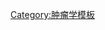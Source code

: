 {{Navbox
| name       = 上皮腫瘤
| title      = [[腺和上皮肿瘤|腺和上皮]][[肿瘤]] ({{tsl|en|International Classification of Diseases for Oncology|ICD-O}} 8010-8589)
| state      = {{{state|autocollapse}}}
| bodyclass  = hlist
  


| group1  = [[上皮組織]]
| list1  =
  {{Navbox|subgroup
  

  | group1 = {{tsl|en|Papilloma|乳突瘤}}/[[癌]]<br/>(8010-8139)
  | list1  = 
* [[小细胞癌]]
* {{tsl|en|Combined small-cell carcinoma|複合型小细胞肺癌}}
* {{tsl|en|Verrucous carcinoma|疣狀癌}}
* [[鳞状细胞癌]]
* [[基底細胞癌]]
* {{tsl|en|Transitional cell carcinoma|移行上皮細胞癌}}
* {{tsl|en|Inverted papilloma|倒生性乳頭瘤}}
  }}

| group2  = [[腺]]
| list2  =
  {{Navbox|subgroup
  

  | group1  = [[腺瘤]]/[[腺癌]](8140-8429)
  | list1  =
    {{Navbox|subgroup
    

    | group1 = [[消化系統的息肉|消化系統腫瘤]]
    | list1  = 
* 消化管道：[[革囊胃]]
* {{tsl|en|Familial adenomatous polyposis|家族性大腸瘜肉症}}

* 胰臟
** {{tsl|en|Insulinoma|胰島素瘤}}
** {{tsl|en|Glucagonoma|升糖素瘤}}
** {{tsl|en|Gastrinoma|胃泌素瘤}}
** {{tsl|en|VIPoma|血管活性腸肽瘤}}
** {{tsl|en|Somatostatinoma|體抑素瘤}}

* [[膽管癌]]
* {{tsl|en|Klatskin tumor|肝門部膽管癌}}
* {{tsl|en|Hepatocellular adenoma|肝細胞腺瘤}}/[[肝細胞癌]]

    | group2 = [[泌尿生殖肿瘤]]
    | list2  = 
* {{tsl|en|Renal cell carcinoma|腎細胞癌}}
* [[子宫内膜样肿瘤]]
* {{tsl|en|Renal oncocytoma|腎嗜酸細胞瘤}}

    | group3 = {{tsl|en|Endocrine gland neoplasm|Endocrine gland neoplasm|內分泌系統腫瘤}}
    | list3  = 
* [[催乳素瘤]]
* {{tsl|en|Multiple endocrine neoplasia|多發性內分泌腫瘤}}
* {{tsl|en|Adrenocortical adenoma|腎上腺皮質腺瘤}}/{{tsl|en|Adrenocortical carcinoma|腎上腺皮質癌}}
* {{tsl|en|Hurthle cell|何氏細胞|何氏細胞腺瘤}}

    | group4 = 其他/多發性
    | list4  = 
* [[神經內分泌腫瘤]]
** [[類癌]]
* {{tsl|en|Adenoid cystic carcinoma|腺樣囊狀癌}}
* {{tsl|en|Oncocytoma|嗜酸細胞瘤}}
* {{tsl|en|Clear cell adenocarcinoma|亮細胞腺癌}}
* {{tsl|en|Apudoma|脫羧細胞瘤}}
* {{tsl|en|Adenoid cystic carcinoma|腺樣囊狀癌|圓柱瘤}}
* [[乳突状汗腺瘤]]
  }}

| group3 = {{tsl|en|Adnexal and skin appendage neoplasms|附件與皮膚附屬物腫瘤}} (8390-8429)
| list3  = 
* 汗腺
** {{tsl|en|Hidrocystoma|汗囊瘤}}
** {{tsl|en|Syringoma|汗管瘤}}
* {{tsl|en|Syringocystadenoma papilliferum|乳頭狀汗管囊腺瘤}}

| group4  = [[囊性、粘液、浆液性肿瘤]] (8440-8499)
| list4  =
  {{Navbox|subgroup
  

  | group1 = 一般[[囊腫]]
  | list1  = 
* [[囊腺瘤]]/[[囊腺癌]]

  | group2 = {{tsl|en|Mucous gland|黏液腺|黏液素}}
  | list2  = 
* [[印戒细胞癌]](SRCC)
** [[卵巢克鲁根勃氏瘤]]
* {{allow wrap|[[粘液性囊腺瘤]] / {{tsl|en|Mucinous cystadenocarcinoma|黏液性囊狀腺癌}}}}
** {{tsl|en|Pseudomyxoma peritonei|腹膜偽黏液瘤}}
* {{tsl|en|Mucoepidermoid carcinoma|黏液類上皮細胞癌}}

  | group3 = {{tsl|en|Serous gland|漿液腺|漿液性}}
  | list3  = 
* {{allow wrap|[[卵巢浆液性囊腺瘤]] / {{tsl|en|Pancreatic serous cystadenoma|胰腺浆液性囊腺瘤}} / {{tsl|en|Serous cystadenocarcinoma|漿液性囊腺癌}} / [[乳头状浆液性囊腺癌]] }}
  }}

| group5  = {{tsl|en|Ductal, lobular, and medullary neoplasms|乳管、乳葉、髓狀腫瘤}} (8500-8549)
| list5  =
  {{Navbox|subgroup
  

  | group1 = {{tsl|en|Ductal carcinoma|乳管癌}}
  | list1  = 
* {{tsl|en|Invasive carcinoma of no special type|非特異型侵襲性乳癌|乳腺管癌}}
* [[胰腺癌]]
* {{tsl|en|Comedocarcinoma|粉刺癌}}
* {{allow wrap|{{tsl|en|Paget's disease of the breast|柏哲德氏乳頭癌}} / [[乳房外柏哲德氏病]]}}

  | group2 = {{tsl|en|Lobular carcinoma|乳葉癌}}
  | list2  = 
* {{tsl|en|Lobular carcinoma in situ|乳小葉原位癌}}
* {{tsl|en|Invasive lobular carcinoma|侵襲乳葉癌性}}

  | group3 = {{tsl|en|Medullary carcinoma|髓狀癌}}
  | list3  = 
* {{tsl|en|Medullary carcinoma of the breast|乳腺髓样癌}}
* [[甲狀腺髓質癌]]
  }}

| group6 = {{tsl|en|Acinus|腺泡|泡細胞}} (8550-8559)
| list6  = 
* {{tsl|en|Acinic cell carcinoma|腺泡細胞癌}}

}}

| group7  = 其他
| list7  =
  {{Navbox|subgroup
  

  | group7 = {{tsl|en|Complex and mixed tumor|複雜性或混合型腫瘤|複雜性上皮組職}} (8560-8589)
  | list7  = 
* {{tsl|en|Warthin's tumor|瓦新氏腫瘤}}
* [[胸腺瘤]]
* {{tsl|en|Bartholin gland carcinoma|巴多林氏腺癌}}
  }}

| belowstyle = background: transparent; padding: 0px;

| below = '''另见'''：[[Template:上皮細胞與上皮組織]]

}}<noinclude>
{{collapsible option}}
[[Category:肿瘤学模板]]
</noinclude>